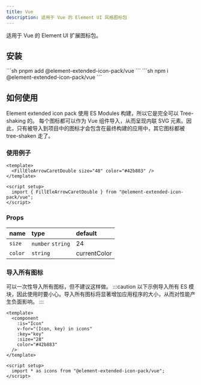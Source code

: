 ```yaml
---
title: Vue
description: 适用于 Vue 的 Element UI 风格图标包
---
```


适用于 Vue 的 Element UI 扩展图标包。

## 安装

<Tabs>
<TabItem label="pnpm">
```sh
pnpm add @element-extended-icon-pack/vue
```
</TabItem>
<TabItem label="npm">
```sh
npm i @element-extended-icon-pack/vue
```
</TabItem>
</Tabs>

## 如何使用
Element extended icon pack 使用 ES Modules 构建，所以它是完全可以 Tree-shaking 的。
每个图标都可以作为 Vue 组件导入，从而呈现内联 SVG 元素。因此，只有被导入到项目中的图标才会包含在最终构建的应用中，其它图标都被 tree-shaken 走了。

### 使用例子
```vue
<template>
  <FillEleArrowCaretDouble size="48" color="#42b883" />
</template>

<script setup>
  import { FillEleArrowCaretDouble } from "@element-extended-icon-pack/vue";
</script>
```

### Props
| name | type | default |
| :-----| :---- | :---- |
| `size` | `number` `string` | 24 |
| `color` | `string` | currentColor |

### 导入所有图标
可以一次性导入所有图标，但不建议这样做。
:::caution
以下示例导入所有 ES 模块，因此使用时要小心。导入所有图标将显著增加应用程序的大小，从而对性能产生负面影响。
:::

```vue
<template>
  <component
    :is="Icon"
    v-for="(Icon, key) in icons"
    :key="key"
    :size="28"
    color="#42b883"
  />
</template>

<script setup>
  import * as icons from "@element-extended-icon-pack/vue";
</script>
```